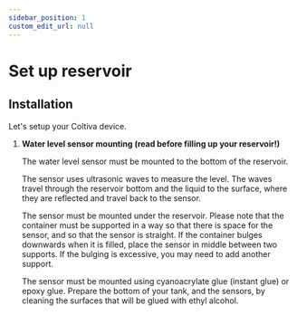 ```yaml
---
sidebar_position: 1
custom_edit_url: null
---
```



# Set up reservoir


## Installation

Let's setup your Coltiva device.

1. **Water level sensor mounting (read before filling up your reservoir!)**

    The water level sensor must be mounted to the bottom of the reservoir.

    The sensor uses ultrasonic waves to measure the level. The waves travel through the reservoir bottom and the liquid to the surface, where they are reflected and travel back to the sensor.

    The sensor must be mounted under the reservoir. Please note that the container must be supported in a way so that there is space for the sensor, and so that the sensor is straight. If the container bulges downwards when it is filled, place the sensor in middle between two supports. If the bulging is excessive, you may need to add another support.

    <WaterLevelSensorMountStraight className={styles.instructionSvg} />

    The sensor must be mounted using cyanoacrylate glue (instant glue) or epoxy glue. Prepare the bottom of your tank, and the sensors, by cleaning the surfaces that will be glued with ethyl alcohol.

